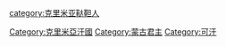 [[Category:克里米亞汗國|Category:克里米亞汗國]]
[[category:克里米亚鞑靼人|category:克里米亚鞑靼人]]
[[Category:蒙古君主|Category:蒙古君主]]
[[Category:可汗|Category:可汗]]